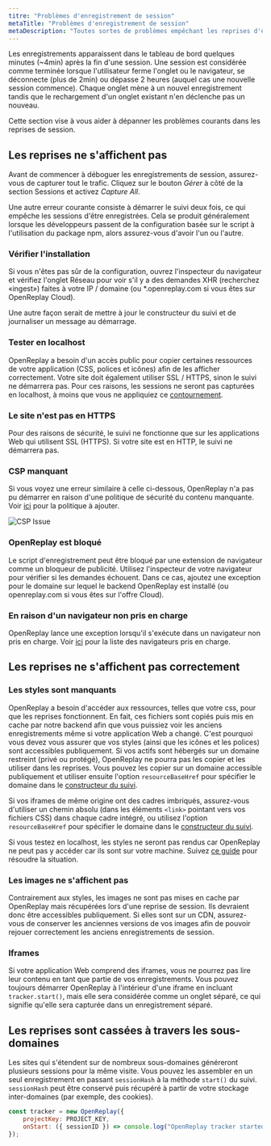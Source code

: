 ```yaml
---
titre: "Problèmes d'enregistrement de session"
metaTitle: "Problèmes d'enregistrement de session"
metaDescription: "Toutes sortes de problèmes empêchant les reprises d'être capturées ou affichées correctement."
---
```


Les enregistrements apparaissent dans le tableau de bord quelques minutes (~4min) après la fin d'une session. Une session est considérée comme terminée lorsque l'utilisateur ferme l'onglet ou le navigateur, se déconnecte (plus de 2min) ou dépasse 2 heures (auquel cas une nouvelle session commence). Chaque onglet mène à un nouvel enregistrement tandis que le rechargement d'un onglet existant n'en déclenche pas un nouveau.

Cette section vise à vous aider à dépanner les problèmes courants dans les reprises de session.

## Les reprises ne s'affichent pas

Avant de commencer à déboguer les enregistrements de session, assurez-vous de capturer tout le trafic. Cliquez sur le bouton *Gérer* à côté de la section Sessions et activez *Capture All*.

Une autre erreur courante consiste à démarrer le suivi deux fois, ce qui empêche les sessions d'être enregistrées. Cela se produit généralement lorsque les développeurs passent de la configuration basée sur le script à l'utilisation du package npm, alors assurez-vous d'avoir l'un ou l'autre.

### Vérifier l'installation

Si vous n'êtes pas sûr de la configuration, ouvrez l'inspecteur du navigateur et vérifiez l'onglet Réseau pour voir s'il y a des demandes XHR (recherchez «ingest») faites à votre IP / domaine (ou *.openreplay.com si vous êtes sur OpenReplay Cloud).

Une autre façon serait de mettre à jour le constructeur du suivi et de journaliser un message au démarrage.

### Tester en localhost

OpenReplay a besoin d'un accès public pour copier certaines ressources de votre application (CSS, polices et icônes) afin de les afficher correctement. Votre site doit également utiliser SSL / HTTPS, sinon le suivi ne démarrera pas. Pour ces raisons, les sessions ne seront pas capturées en localhost, à moins que vous ne appliquiez ce [contournement](/troubleshooting/localhost).

### Le site n'est pas en HTTPS

Pour des raisons de sécurité, le suivi ne fonctionne que sur les applications Web qui utilisent SSL (HTTPS). Si votre site est en HTTP, le suivi ne démarrera pas.

### CSP manquant

Si vous voyez une erreur similaire à celle ci-dessous, OpenReplay n'a pas pu démarrer en raison d'une politique de sécurité du contenu manquante. Voir [ici](/troubleshooting/csp) pour la politique à ajouter.

![CSP Issue](/static/csp-issue.jpg#center)

### OpenReplay est bloqué

Le script d'enregistrement peut être bloqué par une extension de navigateur comme un bloqueur de publicité. Utilisez l'inspecteur de votre navigateur pour vérifier si les demandes échouent. Dans ce cas, ajoutez une exception pour le domaine sur lequel le backend OpenReplay est installé (ou openreplay.com si vous êtes sur l'offre Cloud).

### En raison d'un navigateur non pris en charge

OpenReplay lance une exception lorsqu'il s'exécute dans un navigateur non pris en charge. Voir [ici](/troubleshooting/supported-browsers) pour la liste des navigateurs pris en charge.

## Les reprises ne s'affichent pas correctement

### Les styles sont manquants

OpenReplay a besoin d'accéder aux ressources, telles que votre css, pour que les reprises fonctionnent. En fait, ces fichiers sont copiés puis mis en cache par notre backend afin que vous puissiez voir les anciens enregistrements même si votre application Web a changé. C'est pourquoi vous devez vous assurer que vos styles (ainsi que les icônes et les polices) sont accessibles publiquement. Si vos actifs sont hébergés sur un domaine restreint (privé ou protégé), OpenReplay ne pourra pas les copier et les utiliser dans les reprises. Vous pouvez les copier sur un domaine accessible publiquement et utiliser ensuite l'option `resourceBaseHref` pour spécifier le domaine dans le [constructeur du suivi](/sdk/constructor).

Si vos iframes de même origine ont des cadres imbriqués, assurez-vous d'utiliser un chemin absolu (dans les éléments `<link>` pointant vers vos fichiers CSS) dans chaque cadre intégré, ou utilisez l'option `resourceBaseHref` pour spécifier le domaine dans le [constructeur du suivi](/sdk/constructor).

Si vous testez en localhost, les styles ne seront pas rendus car OpenReplay ne peut pas y accéder car ils sont sur votre machine. Suivez [ce guide](/troubleshooting/localhost) pour résoudre la situation.

### Les images ne s'affichent pas

Contrairement aux styles, les images ne sont pas mises en cache par OpenReplay mais récupérées lors d'une reprise de session. Ils devraient donc être accessibles publiquement. Si elles sont sur un CDN, assurez-vous de conserver les anciennes versions de vos images afin de pouvoir rejouer correctement les anciens enregistrements de session.

### Iframes

Si votre application Web comprend des iframes, vous ne pourrez pas lire leur contenu en tant que partie de vos enregistrements. Vous pouvez toujours démarrer OpenReplay à l'intérieur d'une iframe en incluant `tracker.start()`, mais elle sera considérée comme un onglet séparé, ce qui signifie qu'elle sera capturée dans un enregistrement séparé.

## Les reprises sont cassées à travers les sous-domaines

Les sites qui s'étendent sur de nombreux sous-domaines généreront plusieurs sessions pour la même visite. Vous pouvez les assembler en un seul enregistrement en passant `sessionHash` à la méthode `start()` du suivi. `sessionHash` peut être conservé puis récupéré à partir de votre stockage inter-domaines (par exemple, des cookies).
```js
const tracker = new OpenReplay({
	projectKey: PROJECT_KEY,
	onStart: ({ sessionID }) => console.log("OpenReplay tracker started with session: ", sessionID),
});
```
